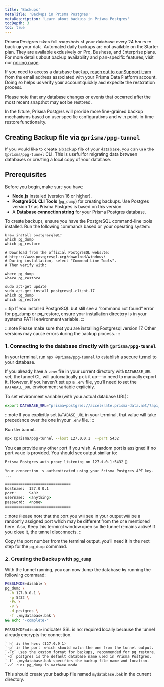 ```yaml
---
title: 'Backups'
metaTitle: 'Backups in Prisma Postgres'
metaDescription: 'Learn about backups in Prisma Postgres'
tocDepth: 3
toc: true
---
```


Prisma Postgres takes full snapshots of your database every 24 hours to back up your data. Automated daily backups are not available on the Starter plan. They are available exclusively on Pro, Business, and Enterprise plans. For more details about backup availability and plan-specific features, visit our [pricing page](https://www.prisma.io/pricing).

If you need to access a database backup, [reach out to our Support team](mailto:support@prisma.io) from the email address associated with your Prisma Data Platform account. Doing so helps us verify your account quickly and expedite the restoration process.

Please note that any database changes or events that occurred after the most recent snapshot may not be restored.

In the future, Prisma Postgres will provide more fine-grained backup mechanisms based on user specific configurations and with point-in-time restore functionality.

## Creating Backup file via `@prisma/ppg-tunnel`

If you would like to create a backup file of your database, you can use the `@prisma/ppg-tunnel` CLI. This is useful for migrating data between databases or creating a local copy of your database.

## Prerequisites

Before you begin, make sure you have:

- **Node.js** installed (version 16 or higher).
- **PostgreSQL CLI Tools** (`pg_dump`) for creating backups. Use Postgres version 17 as Prisma Postgres is based on this version.
- A **Database connection string** for your Prisma Postgres database.

To create backups, ensure you have the PostgreSQL command-line tools installed. Run the following commands based on your operating system:

<TabbedContent code>

<TabItem value="macOS">

```terminal
brew install postgresql@17
which pg_dump
which pg_restore
```

</TabItem>

<TabItem value="Windows">

```terminal
# Download from the official PostgreSQL website:
# https://www.postgresql.org/download/windows/
# During installation, select "Command Line Tools".
# Then verify with:

where pg_dump
where pg_restore
```
</TabItem>

<TabItem value="Linux">

```terminal
sudo apt-get update
sudo apt-get install postgresql-client-17
which pg_dump
which pg_restore
```

</TabItem>

</TabbedContent>

:::tip
If you installed PostgreSQL but still see a “command not found” error for pg_dump or pg_restore, ensure your installation directory is in your system’s PATH environment variable.
:::

:::note
Please make sure that you are installing Postgresql version 17. Other versions may cause errors during the backup process.
:::

### 1. Connecting to the database directly with `@prisma/ppg-tunnel`

In your terminal, run `npx @prisma/ppg-tunnel` to establish a secure tunnel to your database.

If you already have a `.env` file in your current directory with `DATABASE_URL` set, the tunnel CLI will automatically pick it up—no need to manually export it. However, if you haven't set up a `.env` file, you'll need to set the `DATABASE_URL` environment variable explicitly.

To set environment variable (with your actual database URL):
```bash
export DATABASE_URL="prisma+postgres://accelerate.prisma-data.net/?api_key=eyJhbGciOiJIUzI..."
```
:::note
If you explicitly set `DATABASE_URL` in your terminal, that value will take precedence over the one in your `.env` file.
:::

Run the tunnel:
```bash
npx @prisma/ppg-tunnel --host 127.0.0.1  --port 5432
```

You can provide any other port if you wish. A random port is assigned if no port value is provided.
You should see output similar to:

```cmd
Prisma Postgres auth proxy listening on 127.0.0.1:5432 🚀

Your connection is authenticated using your Prisma Postgres API key.
...

==============================
hostname:  127.0.0.1
port:      5432
username:  <anything>
password:  <none>
==============================
```

:::note
Please note that the port you will see in your output will be a randomly assigned port which may be different from the one mentioned here.
Also, Keep this terminal window open so the tunnel remains active! If you close it, the tunnel disconnects.
:::

Copy the port number from the terminal output, you’ll need it in the next step for the `pg_dump` command.

### 2. Creating the Backup with `pg_dump`

With the tunnel running, you can now dump the database by running the following command:
```bash
PGSSLMODE=disable \
pg_dump \
  -h 127.0.0.1 \
  -p 5432 \
  -Fc \
  -v \
  -d postgres \
  -f ./mydatabase.bak \
&& echo "-complete-"
```

`PGSSLMODE=disable` indicates SSL is not required locally because the tunnel already encrypts the connection.

```
`-h` is the host (127.0.0.1)
`-p` is the port, which should match the one from the tunnel output.
`-Fc` uses the custom format for backups, recommended for pg_restore.
`-d` postgres is the default database name used in Prisma Postgres.
`-f` ./mydatabase.bak specifies the backup file name and location.
`-v` runs pg_dump in verbose mode.
```

This should create your backup file named `mydatabase.bak` in the current directory.
